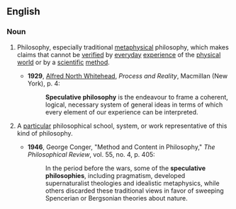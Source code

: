 ==English==

===Noun===
{{en-noun|head=[[speculative]] [[philosophy]]|~|speculative philosophies}}

# {{label|en|uncountable}} Philosophy, especially traditional [[metaphysical]] philosophy, which makes claims that cannot be [[verify|verified]] by [[everyday]] [[experience]] of the [[physical]] [[world]] or by a [[scientific]] [[method]].
#* '''1929''', [[w:Alfred_North_Whitehead|Alfred North Whitehead]], ''Process and Reality'', Macmillan (New York), p. 4:
#*: '''Speculative philosophy''' is the endeavour to frame a coherent, logical, necessary system of general ideas in terms of which every element of our experience can be interpreted.
# {{label|en|countable}} A [[particular]] philosophical school, system, or work representative of this kind of philosophy.
#* '''1946''', George Conger, "Method and Content in Philosophy," ''The Philosophical Review'', vol. 55, no. 4, p. 405:
#*: In the period before the wars, some of the '''speculative philosophies''', including pragmatism, developed supernaturalist theologies and idealistic metaphysics, while others discarded these traditional views in favor of sweeping Spencerian or Bergsonian theories about nature.